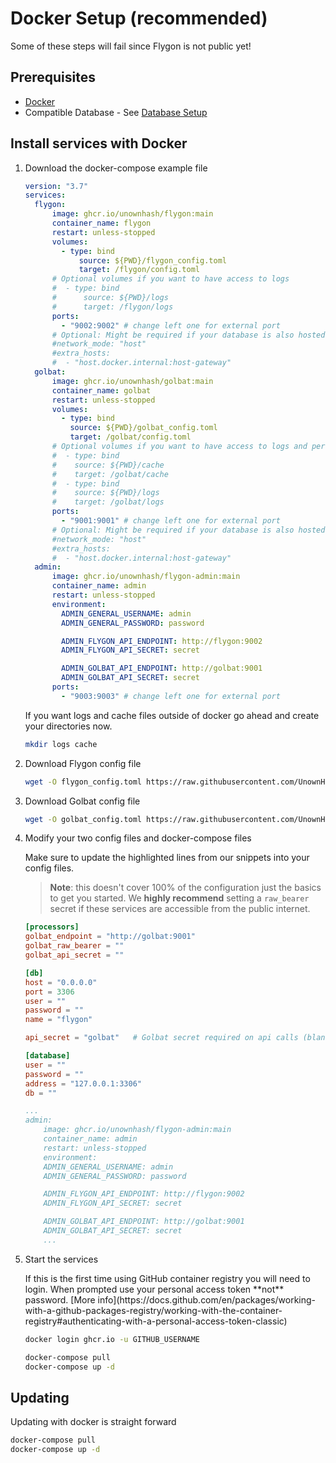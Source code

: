 
# Docker Setup (recommended)

<Callout type="warning" emoji="⚠️">
  Some of these steps will fail since Flygon is not public yet!
</Callout>

## Prerequisites

- [Docker](https://docs.docker.com/engine/install/)
- Compatible Database - See [Database Setup](/docs/other/database)

## Install services with Docker

1. Download the docker-compose example file

    ```yml filename="docker-compose.yml"
    version: "3.7"
    services:
      flygon:
          image: ghcr.io/unownhash/flygon:main
          container_name: flygon
          restart: unless-stopped
          volumes:
            - type: bind
                source: ${PWD}/flygon_config.toml
                target: /flygon/config.toml
          # Optional volumes if you want to have access to logs
          #  - type: bind
          #      source: ${PWD}/logs
          #      target: /flygon/logs
          ports:
            - "9002:9002" # change left one for external port
          # Optional: Might be required if your database is also hosted in docker
          #network_mode: "host"
          #extra_hosts:
          #  - "host.docker.internal:host-gateway"
      golbat:
          image: ghcr.io/unownhash/golbat:main
          container_name: golbat
          restart: unless-stopped
          volumes:
            - type: bind
              source: ${PWD}/golbat_config.toml
              target: /golbat/config.toml
          # Optional volumes if you want to have access to logs and persist cache
          #  - type: bind
          #    source: ${PWD}/cache
          #    target: /golbat/cache
          #  - type: bind
          #    source: ${PWD}/logs
          #    target: /golbat/logs
          ports:
            - "9001:9001" # change left one for external port
          # Optional: Might be required if your database is also hosted in docker
          #network_mode: "host"
          #extra_hosts:
          #  - "host.docker.internal:host-gateway"
      admin:
          image: ghcr.io/unownhash/flygon-admin:main
          container_name: admin
          restart: unless-stopped
          environment:
            ADMIN_GENERAL_USERNAME: admin
            ADMIN_GENERAL_PASSWORD: password

            ADMIN_FLYGON_API_ENDPOINT: http://flygon:9002
            ADMIN_FLYGON_API_SECRET: secret

            ADMIN_GOLBAT_API_ENDPOINT: http://golbat:9001
            ADMIN_GOLBAT_API_SECRET: secret
          ports:
            - "9003:9003" # change left one for external port
    ```

    <Callout type="info" emoji="ℹ️">
        If you want logs and cache files outside of docker go ahead and create your directories now.

    ```sh
    mkdir logs cache
    ```

    </Callout>


1. Download Flygon config file

    ```sh
    wget -O flygon_config.toml https://raw.githubusercontent.com/UnownHash/Flygon/main/config.toml.example
    ```

1. Download Golbat config file

    ```sh
    wget -O golbat_config.toml https://raw.githubusercontent.com/UnownHash/Golbat/main/config.toml.example
    ```

1. Modify your two config files and docker-compose files

    Make sure to update the highlighted lines from our snippets into your config files.

    > **Note**: this doesn't cover 100% of the configuration just the basics to get you started. We **highly recommend** setting a `raw_bearer` secret if these services are accessible from the public internet.

    ```toml filename="flygon_config.toml" {2,4,7-11}
    [processors]
    golbat_endpoint = "http://golbat:9001"
    golbat_raw_bearer = ""
    golbat_api_secret = ""

    [db]
    host = "0.0.0.0"
    port = 3306
    user = ""
    password = ""
    name = "flygon"
    ```

    ```toml filename="golbat_config.toml" {1, 4-7}
    api_secret = "golbat"   # Golbat secret required on api calls (blank for none)

    [database]
    user = ""
    password = ""
    address = "127.0.0.1:3306"
    db = ""
    ```

    ```yml filename="docker-compose.yml" {7,8,11,14}
    ...
    admin:
        image: ghcr.io/unownhash/flygon-admin:main
        container_name: admin
        restart: unless-stopped
        environment:
        ADMIN_GENERAL_USERNAME: admin
        ADMIN_GENERAL_PASSWORD: password

        ADMIN_FLYGON_API_ENDPOINT: http://flygon:9002
        ADMIN_FLYGON_API_SECRET: secret

        ADMIN_GOLBAT_API_ENDPOINT: http://golbat:9001
        ADMIN_GOLBAT_API_SECRET: secret
        ...
    ```

1. Start the services

    <Callout type="info" emoji="ℹ️">
        If this is the first time using GitHub container registry you will need to login. When prompted use your personal access token **not** password. [More info](https://docs.github.com/en/packages/working-with-a-github-packages-registry/working-with-the-container-registry#authenticating-with-a-personal-access-token-classic)

    ```sh
    docker login ghcr.io -u GITHUB_USERNAME
    ```

    </Callout>

    ```sh
    docker-compose pull
    docker-compose up -d
    ```

## Updating

Updating with docker is straight forward

```sh
docker-compose pull
docker-compose up -d
```
